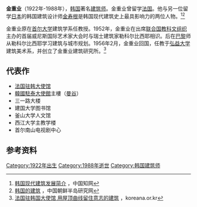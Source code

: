 '''金重业'''（1922年-1988年），[[韩国|韩国]]著名[[建筑师|建筑师]]。金重业曾留学[[法国|法国]]。他与另一位留学[[日本|日本]]的韩国建筑设计师[[金寿根|金寿根]]是韩国现代建筑史上最具影响力的两位人物。<ref>[http://xuewen.cnki.net/CJFD-JZYW201012006.html 韩国现代建筑发展简介] {{Wayback|url=http://xuewen.cnki.net/CJFD-JZYW201012006.html |date=20150402135513 }}，中国知网</ref><ref>[http://www.kryj.wh.sdu.edu.cn/shehuizongjiao/minsuyishu/2009-06-03/2985.html 韩国的建筑] {{webarchive|url=https://web.archive.org/web/20141029052306/http://www.kryj.wh.sdu.edu.cn/shehuizongjiao/minsuyishu/2009-06-03/2985.html |date=2014-10-29 }}，中国朝鲜半岛研究网</ref>

金重业原在[[首尔大学|首尔大学]]建筑学系任教授。1952年，金重业在出席[[联合国教科文组织|联合国教科文组织]]主办的首届威尼斯国际艺术家大会时与瑞士建筑家勒科尔比西耶相识。后在[[巴黎|巴黎]]师从勒科尔比西耶学习建筑与城市规划。1956年2月，金重业回国，任教于[[弘益大学|弘益大学]]建筑美术系，并创立了金重业建筑研究所。<ref>[http://www.koreana.or.kr/months/news_view.asp?b_idx=3239&lang=cn&page_type=list 法国驻韩国大使馆 用屋顶曲线留住意志的建筑] {{Wayback|url=http://www.koreana.or.kr/months/news_view.asp?b_idx=3239&lang=cn&page_type=list |date=20150402104918 }}，koreana.or.kr</ref>

==代表作==
*[[法国驻韩大使馆|法国驻韩大使馆]]
*[[韓國駐泰大使館|韓國駐泰大使館]]主樓（[[曼谷|曼谷]]）
*三一路大楼
*建国大学图书馆
*釜山大学人文馆
*西江大学主教学楼
*首尔南山电视剧中心

==参考资料==
{{reflist}}

[[Category:1922年出生|Category:1922年出生]]
[[Category:1988年逝世|Category:1988年逝世]]
[[Category:韩国建筑师|Category:韩国建筑师]]